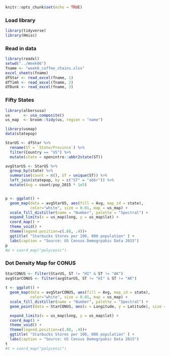 
```r
knitr::opts_chunk$set(echo = TRUE)
```

### Load library  
```r
library(tidyverse)
library(Hmisc)
```

### Read in data  
```r
library(readxl)
setwd("../Week06")
fname <- "week6_coffee_chains.xlsx"
excel_sheets(fname)
dfStar <- read_excel(fname, 1)
dfTimh <- read_excel(fname, 2)
dfDunk <- read_excel(fname, 3)
```

### Fifty States
```r
library(albersusa)
us      <- usa_composite()
us_map  <- broom::tidy(us, region = "name")

library(usmap)
data(statepop)

StarUS <- dfStar %>% 
  rename(ST = `State/Province`) %>%
  filter(Country == "US") %>% 
  mutate(state = openintro::abbr2state(ST))

avgStarUS <- StarUS %>% 
  group_by(state) %>% 
  summarise(count = n(), ST = unique(ST)) %>% 
  left_join(statepop, by = c("ST" = "abbr")) %>% 
  mutate(Avg = count/pop_2015 * 1e5) 


p <- ggplot() +
  geom_map(data = avgStarUS, aes(fill = Avg, map_id = state),
           color="white", size = 0.01, map = us_map) + 
  scale_fill_distiller(name = "Number", palette = "Spectral") +
  expand_limits(x = us_map$long, y = us_map$lat) +
  coord_map() +
  theme_void() +
  theme(legend.position=c(.88, .4))+
  ggtitle( "Starbucks Stores per 100, 000 population" ) +
  labs(caption = "Source: US Census Demogrpahic Data 2015")
p
#p + coord_map("polyconic")
```

### Dot Density Map for CONUS
```r
StarCONUS <- filter(StarUS, ST != "HI" & ST != "AK")
avgStarCONUS <- filter(avgStarUS, ST != "HI" & ST != "AK")
 
t <- ggplot() +
  geom_map(data = avgStarCONUS, aes(fill = Avg, map_id = state),
           color="white", size = 0.01, map = us_map) + 
  scale_fill_distiller(name = "Number", palette = "Spectral") +
  geom_point(data = StarCONUS, aes(x = Longitude, y = Latitude), size = 0.04, alpha = 0.1) +

  expand_limits(x = us_map$long, y = us_map$lat) +
  coord_map() +
  theme_void() +
  theme(legend.position=c(.88, .4))+
  ggtitle( "Starbucks Stores per 100, 000 population" ) +
  labs(caption = "Source: US Census Demogrpahic Data 2015")
t
#t + coord_map("polyconic")
```





